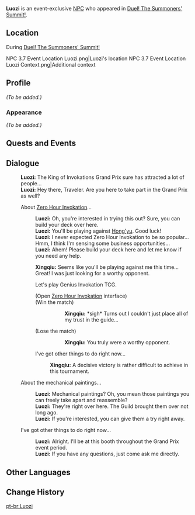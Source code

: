 {{Meta
<!-- Remove this template after adding the missing info -->
|missing_NPC_profile  = yes
}}
{{Character Infobox
|type             = Event NPC
|image            = NPC Luozi.png
|realname         = <!-- Optional, if different from in-game name -->
|deceased         = <!-- Past (for deceased prior to events of the game) or free response -->
|region           = Liyue
|location         = <!-- Region where the character appears -->
|affiliation      = Adventurers' Guild
|title            = 

|ancestry         = <!-- Clan/family -->
|father           = 
|mother           = 
|spouse           = 
|sibling          = 
|child            = 
|relative         = 

|voiceEN          = 
|voiceCN          = 
|voiceJP          = 
|dialoguereward   = 
}}
'''Luozi''' is an event-exclusive [[NPC]] who appeared in [[Duel! The Summoners' Summit!]].

==Location==
;During [[Duel! The Summoners' Summit!]]
<gallery>
NPC 3.7 Event Location Luozi.png|Luozi's location
NPC 3.7 Event Location Luozi Context.png|Additional context
</gallery>

==Profile==
<!--Detailed story/lore information goes here.-->
''(To be added.)''

===Appearance===
<!--Keep appearance section short and concise. Limit to 2 paragraphs with 3-4 sentences each.-->
''(To be added.)''

==Quests and Events==
{{Quests and Events}}

==Dialogue==
{{Dialogue Start}}
:'''Luozi:''' The King of Invokations Grand Prix sure has attracted a lot of people...
:'''Luozi:''' Hey there, Traveler. Are you here to take part in the Grand Prix as well?
:{{DIcon|TCG}} About [[Duel! The Summoners' Summit!/Zero Hour Invokation|Zero Hour Invokation]]...
::'''Luozi:''' Oh, you're interested in trying this out? Sure, you can build your deck over here.
::'''Luozi:''' You'll be playing against [[Hong'yu]]. Good luck!
::'''Luozi:''' I never expected Zero Hour Invokation to be so popular... Hmm, I think I'm sensing some business opportunities...
::'''Luozi:''' Ahem! Please build your deck here and let me know if you need any help.
::{{Black Screen|Hong'yu accepted your challenge, and has come to the table...}}
::{{A|vo card xingqiu event invite start 01.ogg}} '''Xingqiu:''' Seems like you'll be playing against me this time... Great! I was just looking for a worthy opponent.
::{{DIcon|TCG}} Let's play Genius Invokation TCG.
::;(Open [[Duel! The Summoners' Summit!/Zero Hour Invokation|Zero Hour Invokation]] interface)
::;(Win the match)
::::{{A|vo card xingqiu event invite fail 01.ogg}} '''Xingqiu:''' *sigh* Turns out I couldn't just place all of my trust in the guide...
::;(Lose the match)
::::{{A|vo card xingqiu event invite win 01.ogg}} '''Xingqiu:''' You truly were a worthy opponent.
::{{DIcon}} I've got other things to do right now...
:::{{A|vo card xingqiu event invite leave 01.ogg}} '''Xingqiu:''' A decisive victory is rather difficult to achieve in this tournament.
:{{DIcon}} About the mechanical paintings...
::'''Luozi:''' Mechanical paintings? Oh, you mean those paintings you can freely take apart and reassemble?
::'''Luozi:''' They're right over here. The Guild brought them over not long ago.
::'''Luozi:''' If you're interested, you can give them a try right away.
:{{DIcon}} I've got other things to do right now...
::'''Luozi:''' Alright. I'll be at this booth throughout the Grand Prix event period.
::'''Luozi:''' If you have any questions, just come ask me directly.
{{Dialogue End}}
<!--
==Trivia==
* 
-->

==Other Languages==
{{Other Languages
|default_hidden = 1
|en        = Luozi
|zhs       = 络紫
|zhs_rm    = Luòzǐ
|zht       = 絡紫
|zht_rm    = Luòzǐ
|ja        = 絡紫
|ja_rm     = Rakushi{{Assumed}}
|ko        = 낙자
|ko_rm     = 
|es        = Luozi
|fr        = Luozi
|ru        = Луо Цзы
|th        = Luozi
|vi        = Luozi
|de        = Luozi
|id        = Luozi
|pt        = Luozi
|tr        = Luozi
|it        = Luozi
}}

==Change History==
{{Change History|3.7}}
<!--
==References==
{{Reflist}}
-->

[[pt-br:Luozi]]